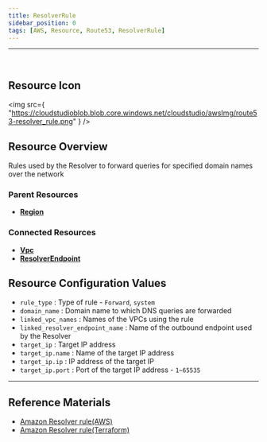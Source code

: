 ```yaml
---
title: ResolverRule
sidebar_position: 0
tags: [AWS, Resource, Route53, ResolverRule]
---
```


<hr />
<br />

## Resource Icon

<img
    src={
        "https://cloudstudioblob.blob.core.windows.net/cloudstudio/awsImg/route53-resolver_rule.png"
    }
/>

## Resource Overview

Rules used by the Resolver to forward queries for specified domain names over the network

### Parent Resources

-   [**Region**](https://docs.cstudio.app/docs/resource/aws/Base/Region)

### Connected Resources

-   [**Vpc**](https://docs.cstudio.app/docs/resource/aws/Vpc/Vpc)
-   [**ResolverEndpoint**](https://docs.cstudio.app/docs/resource/aws/Route53/ResolverEndpoint)

## Resource Configuration Values

-   `rule_type` : Type of rule - `Forward`, `system`
-   `domain_name` : Domain name to which DNS queries are forwarded
-   `linked_vpc_names` : Names of the VPCs using the rule
-   `linked_resolver_endpoint_name` : Name of the outbound endpoint used by the Resolver
-   `target_ip` : Target IP address
-   `target_ip.name` : Name of the target IP address
-   `target_ip.ip` : IP address of the target IP
-   `target_ip.port` : Port of the target IP address - `1~65535`

---

## Reference Materials

-   [Amazon Resolver rule(AWS)](https://docs.aws.amazon.com/ko_kr/Route53/latest/DeveloperGuide/resolver.html)
-   [Amazon Resolver rule(Terraform)](https://registry.terraform.io/providers/hashicorp/aws/latest/docs/resources/route53_resolver_rule)
